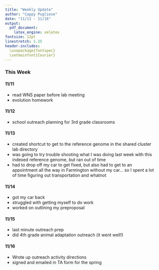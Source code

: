 ```yaml
---
title: "Weekly Update"
author: "Cappy Pugliese"
date: "11/11 - 11/16"
output: 
  pdf_document:
    latex_engine: xelatex
fontsize: 12pt
linestretch: 1.25
header-includes:
  \usepackage{fontspec}
  \setmainfont{Courier}
---
```


### This Week
#### 11/11
- read WNS paper before lab meeting
- evolution homework

#### 11/12
- school outreach planning for 3rd grade classrooms

#### 11/13
- created shortcut to get to the reference genome in the shared cluster lab directory
- was going to try trouble shooting what I was doing last week with this indexed reference genome, but ran out of time
- had to drop off my car to get fixed, but also had to get to an appointment all the way in Farmington without my car... so I spent a lot of time figuring out transportation and whatnot

#### 11/14
- got my car back
- struggled with getting myself to do work
- worked on outlining my preproposal

#### 11/15
- last minute outreach prep
- did 4th grade animal adaptation outreach (it went well!)

#### 11/16
- Wrote up outreach activity directions
- signed and emailed in TA form for the spring

